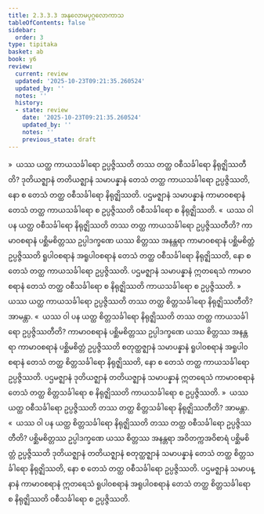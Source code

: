 ```yaml
---
title: 2.3.3.3 အနုလောမပုဂ္ဂလောကာသ
tableOfContents: false
sidebar:
  order: 3
type: tipitaka
basket: ab
book: y6
review:
  current: review
  updated: '2025-10-23T09:21:35.260524'
  updated_by: ''
  notes: ''
  history:
  - state: review
    date: '2025-10-23T09:21:35.260524'
    updated_by: ''
    notes: ''
    previous_state: draft
---
```



<ReviewStatus review={frontmatter.review} showDetails={true} />

<HypothesisAnnotation frontmatter={frontmatter} />

<DynamicBreadcrumb />

<Division number="140" book="y6" e="ch" v="34" p="46">

<Paragraph number="600" book="y6">
»  ယဿ ယတ္ထ ကာယသင်္ခါရော ဥပ္ပဇ္ဇိဿတိ တဿ တတ္ထ ဝစီသင်္ခါရော နိရုဇ္ဈိဿတီတိ?
</Paragraph>

<Paragraph number="601" book="y6">
ဒုတိယဇ္ဈာနံ တတိယဇ္ဈာနံ သမာပန္နာနံ တေသံ တတ္ထ ကာယသင်္ခါရော ဥပ္ပဇ္ဇိဿတိ, နော စ တေသံ တတ္ထ ဝစီသင်္ခါရော နိရုဇ္ဈိဿတိ. ပဌမဇ္ဈာနံ သမာပန္နာနံ ကာမာဝစရာနံ တေသံ တတ္ထ ကာယသင်္ခါရော စ ဥပ္ပဇ္ဇိဿတိ ဝစီသင်္ခါရော စ နိရုဇ္ဈိဿတိ.
</Paragraph>

<Paragraph number="602" book="y6">
«  ယဿ ဝါ ပန ယတ္ထ ဝစီသင်္ခါရော နိရုဇ္ဈိဿတိ တဿ တတ္ထ ကာယသင်္ခါရော ဥပ္ပဇ္ဇိဿတီတိ?
</Paragraph>

<Paragraph number="603" book="y6">
ကာမာဝစရာနံ ပစ္ဆိမစိတ္တဿ ဥပ္ပါဒက္ခဏေ ယဿ စိတ္တဿ အနန္တရာ ကာမာဝစရာနံ ပစ္ဆိမစိတ္တံ ဥပ္ပဇ္ဇိဿတိ ရူပါဝစရာနံ အရူပါဝစရာနံ တေသံ တတ္ထ ဝစီသင်္ခါရော နိရုဇ္ဈိဿတိ, နော စ တေသံ တတ္ထ ကာယသင်္ခါရော ဥပ္ပဇ္ဇိဿတိ. ပဌမဇ္ဈာနံ သမာပန္နာနံ ဣတရေသံ ကာမာဝစရာနံ တေသံ တတ္ထ ဝစီသင်္ခါရော စ နိရုဇ္ဈိဿတိ ကာယသင်္ခါရော စ ဥပ္ပဇ္ဇိဿတိ.
</Paragraph>

<Paragraph number="604" book="y6">
»  ယဿ ယတ္ထ ကာယသင်္ခါရော ဥပ္ပဇ္ဇိဿတိ တဿ တတ္ထ စိတ္တသင်္ခါရော နိရုဇ္ဈိဿတီတိ? အာမန္တာ.
</Paragraph>

<Paragraph number="605" book="y6">
«  ယဿ ဝါ ပန ယတ္ထ စိတ္တသင်္ခါရော နိရုဇ္ဈိဿတိ တဿ တတ္ထ ကာယသင်္ခါရော ဥပ္ပဇ္ဇိဿတီတိ?
</Paragraph>

<Paragraph number="606" book="y6">
ကာမာဝစရာနံ ပစ္ဆိမစိတ္တဿ ဥပ္ပါဒက္ခဏေ ယဿ စိတ္တဿ အနန္တရာ ကာမာဝစရာနံ ပစ္ဆိမစိတ္တံ ဥပ္ပဇ္ဇိဿတိ စတုတ္ထဇ္ဈာနံ သမာပန္နာနံ ရူပါဝစရာနံ အရူပါဝစရာနံ တေသံ တတ္ထ စိတ္တသင်္ခါရော နိရုဇ္ဈိဿတိ, နော စ တေသံ တတ္ထ ကာယသင်္ခါရော ဥပ္ပဇ္ဇိဿတိ. ပဌမဇ္ဈာနံ ဒုတိယဇ္ဈာနံ တတိယဇ္ဈာနံ သမာပန္နာနံ ဣတရေသံ ကာမာဝစရာနံ တေသံ တတ္ထ စိတ္တသင်္ခါရော စ နိရုဇ္ဈိဿတိ ကာယသင်္ခါရော စ ဥပ္ပဇ္ဇိဿတိ.
</Paragraph>

</Division>
<Division number="141" book="y6" e="ch" v="34" p="47">

<Paragraph number="607" book="y6">
»  ယဿ ယတ္ထ ဝစီသင်္ခါရော ဥပ္ပဇ္ဇိဿတိ တဿ တတ္ထ စိတ္တသင်္ခါရော နိရုဇ္ဈိဿတီတိ? အာမန္တာ.
</Paragraph>

<Paragraph number="608" book="y6">
«  ယဿ ဝါ ပန ယတ္ထ စိတ္တသင်္ခါရော နိရုဇ္ဈိဿတိ တဿ တတ္ထ ဝစီသင်္ခါရော ဥပ္ပဇ္ဇိဿတီတိ?
</Paragraph>

<Paragraph number="609" book="y6">
ပစ္ဆိမစိတ္တဿ ဥပ္ပါဒက္ခဏေ ယဿ စိတ္တဿ အနန္တရာ အဝိတက္ကအဝိစာရံ ပစ္ဆိမစိတ္တံ ဥပ္ပဇ္ဇိဿတိ ဒုတိယဇ္ဈာနံ တတိယဇ္ဈာနံ စတုတ္ထဇ္ဈာနံ သမာပန္နာနံ တေသံ တတ္ထ စိတ္တသင်္ခါရော နိရုဇ္ဈိဿတိ, နော စ တေသံ တတ္ထ ဝစီသင်္ခါရော ဥပ္ပဇ္ဇိဿတိ. ပဌမဇ္ဈာနံ သမာပန္နာနံ ကာမာဝစရာနံ ဣတရေသံ ရူပါဝစရာနံ အရူပါဝစရာနံ တေသံ တတ္ထ စိတ္တသင်္ခါရော စ နိရုဇ္ဈိဿတိ ဝစီသင်္ခါရော စ ဥပ္ပဇ္ဇိဿတိ.
</Paragraph>
</Division>
